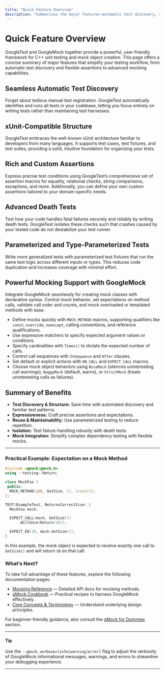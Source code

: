 ```yaml
---
title: "Quick Feature Overview"
description: "Summarizes the major features—automatic test discovery, xUnit compatibility, rich assertions, custom assertions, death tests, parameterized and type-parameterized tests, and advanced mocking support—anchored in how they simplify C++ testing."
---
```


# Quick Feature Overview

GoogleTest and GoogleMock together provide a powerful, user-friendly framework for C++ unit testing and mock object creation. This page offers a concise summary of major features that simplify your testing workflow, from automatic test discovery and flexible assertions to advanced mocking capabilities.

## Seamless Automatic Test Discovery

Forget about tedious manual test registration. GoogleTest automatically identifies and runs all tests in your codebase, letting you focus entirely on writing tests rather than maintaining test harnesses.

## xUnit-Compatible Structure

GoogleTest embraces the well-known xUnit architecture familiar to developers from many languages. It supports test cases, test fixtures, and test suites, providing a solid, intuitive foundation for organizing your tests.

## Rich and Custom Assertions

Express precise test conditions using GoogleTest’s comprehensive set of assertion macros for equality, relational checks, string comparisons, exceptions, and more. Additionally, you can define your own custom assertions tailored to your domain-specific needs.

## Advanced Death Tests

Test how your code handles fatal failures securely and reliably by writing death tests. GoogleTest isolates these checks such that crashes caused by your tested code do not destabilize your test runner.

## Parameterized and Type-Parameterized Tests

Write more generalized tests with parameterized test fixtures that run the same test logic across different inputs or types. This reduces code duplication and increases coverage with minimal effort.

## Powerful Mocking Support with GoogleMock

Integrate GoogleMock seamlessly for creating mock classes with declarative syntax. Control mock behavior, set expectations on method calls, validate call order and counts, and mock overloaded or templated methods with ease.

- Define mocks quickly with `MOCK_METHOD` macros, supporting qualifiers like `const`, `override`, `noexcept`, calling conventions, and reference qualifications.
- Use expressive matchers to specify expected argument values or conditions.
- Specify cardinalities with `Times()` to dictate the expected number of calls.
- Control call sequences with `InSequence` and `After` clauses.
- Set default or explicit actions with `ON_CALL` and `EXPECT_CALL` macros.
- Choose mock object behaviors using `NiceMock` (silences uninteresting call warnings), `NaggyMock` (default, warns), or `StrictMock` (treats uninteresting calls as failures).

## Summary of Benefits

- **Test Discovery & Structure:** Save time with automated discovery and familiar test patterns.
- **Expressiveness:** Craft precise assertions and expectations.
- **Reuse & Maintainability:** Use parameterized testing to reduce repetition.
- **Isolation:** Test failure-handling robustly with death tests.
- **Mock Integration:** Simplify complex dependency testing with flexible mocks.

---

### Practical Example: Expectation on a Mock Method

```cpp
#include <gmock/gmock.h>
using ::testing::Return;

class MockFoo {
 public:
  MOCK_METHOD(int, GetSize, (), (const));
};

TEST(ExampleTest, ReturnsCorrectSize) {
  MockFoo mock;

  EXPECT_CALL(mock, GetSize())
      .WillOnce(Return(10));

  EXPECT_EQ(10, mock.GetSize());
}
```

In this example, the mock object is expected to receive exactly one call to `GetSize()` and will return `10` on that call.

### What’s Next?

To take full advantage of these features, explore the following documentation pages:

- [Mocking Reference](/api-reference/core-mocking-apis/mock-method-macros) — Detailed API docs for mocking methods.
- [gMock Cookbook](/guides/advanced-testing-patterns/using-gmock) — Practical recipes to harness GoogleMock effectively.
- [Core Concepts & Terminology](/overview/product-intro/core-concepts-terminology) — Understand underlying design principles.

For beginner-friendly guidance, also consult the [gMock for Dummies](https://google.github.io/googletest/gmock_for_dummies.html) section.

---

#### Tip

Use the `--gmock_verbose=[info|warning|error]` flag to adjust the verbosity of GoogleMock informational messages, warnings, and errors to streamline your debugging experience.

---